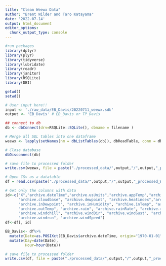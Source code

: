```yaml
---
title: "Clean Weewx Data"
author: "Brent Wilder and Taro Katayama"
date: '2022-07-14'
output: html_document
editor_options: 
  chunk_output_type: console
---
```


```r
#run packages
library(dplyr)
library(plyr)
library(tidyverse)
library(lubridate)
library(readr)
library(janitor)
library(RSQLite)
library(DBI)
```

```r

getwd()
setwd()

# User input here!!
input <- './raw_data/EB_Davis/20220711_weewx.sdb'
output <- 'EB_Davis' # EB_Davis or TP_Davis

## connect to db
db <- dbConnect(drv=RSQLite::SQLite(), dbname = filename )

# Merge all SQL tables into one dataframe
weewx <- lapply(setNames(nm = dbListTables(db)), dbReadTable, conn = db)

# Close database
dbDisconnect(db)

# save file to processed folder
write.csv(weewx, file = paste("./processed_data/",output,"/",output,"_processed_WEEWX.csv", sep = ""))

# Open CSv as a datatable
df = read.csv(paste("./processed_data/",output,"/",output,"_processed_WEEWX.csv", sep = ""))

# Get only the columns with data
id<-c("X","archive.dateTime","archive.usUnits","archive.appTemp","archive.barometer",
      "archive.cloudbase", "archive.dewpoint", "archive.heatindex","archive.humidex",
      "archive.inDewpoint", "archive.inHumidity", "archive.inTemp", "archive.outHumidity",
      "archive.outTemp", "archive.rain", "archive.rainRate", "archive.rxCheckPercent",
      "archive.windchill", "archive.windDir", "archive.windGust", "archive.windGustDir",
      "archive.windrun", "archive.windSpeed")
df<-df[, id]

EB_Davis<- df%>%
  mutate(Date=as.POSIXct(EB_Davis$archive.dateTime, origin="1970-01-01"))%>%
  mutate(Day=date(Date),
         Hour=hour(Date))

# save file to processed folder
write.csv(df, file = paste("./processed_data/",output,"/",output,"_processed_WEEWX.csv", sep = ""))

```



